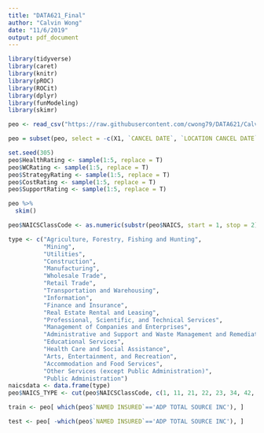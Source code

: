 ```yaml
---
title: "DATA621_Final"
author: "Calvin Wong"
date: "11/6/2019"
output: pdf_document
---
```


```r
library(tidyverse)
library(caret)
library(knitr)
library(pROC)
library(ROCit)
library(dplyr)
library(funModeling)
library(skimr)
```


```r
peo <- read_csv("https://raw.githubusercontent.com/cwong79/DATA621/Calvin/Final%20Project/PEO1.csv")
```

```r
peo = subset(peo, select = -c(X1, `CANCEL DATE`, `LOCATION CANCEL DATE`, `WRAP-UP INDICATOR`))
```


```r
set.seed(305)
peo$HealthRating <- sample(1:5, replace = T)
peo$WCRating <- sample(1:5, replace = T)
peo$StrategyRating <- sample(1:5, replace = T)
peo$CostRating <- sample(1:5, replace = T)
peo$SupportRating <- sample(1:5, replace = T)
```

```r
peo %>%
  skim()
```


```r
peo$NAICSClassCode <- as.numeric(substr(peo$NAICS, start = 1, stop = 2))
```
```r
type <- c("Agriculture, Forestry, Fishing and Hunting", 
          "Mining", 
          "Utilities", 
          "Construction", 
          "Manufacturing", 
          "Wholesale Trade", 
          "Retail Trade",
          "Transportation and Warehousing", 
          "Information", 
          "Finance and Insurance", 
          "Real Estate Rental and Leasing", 
          "Professional, Scientific, and Technical Services", 
          "Management of Companies and Enterprises", 
          "Administrative and Support and Waste Management and Remediation Services", 
          "Educational Services", 
          "Health Care and Social Assistance", 
          "Arts, Entertainment, and Recreation", 
          "Accommodation and Food Services", 
          "Other Services (except Public Administration)", 
          "Public Administration")
naicsdata <- data.frame(type)
peo$NAICS_TYPE <- cut(peo$NAICSClassCode, c(1, 11, 21, 22, 23, 34, 42, 46, 50, 51, 52, 53, 54, 55, 57, 61, 63, 71, 73, 82, Inf), type)
```

```r
train <- peo[ which(peo$`NAMED INSURED`=='ADP TOTAL SOURCE INC'), ]
```

```r
test <- peo[ -which(peo$`NAMED INSURED`=='ADP TOTAL SOURCE INC'), ]
```

```r

```

